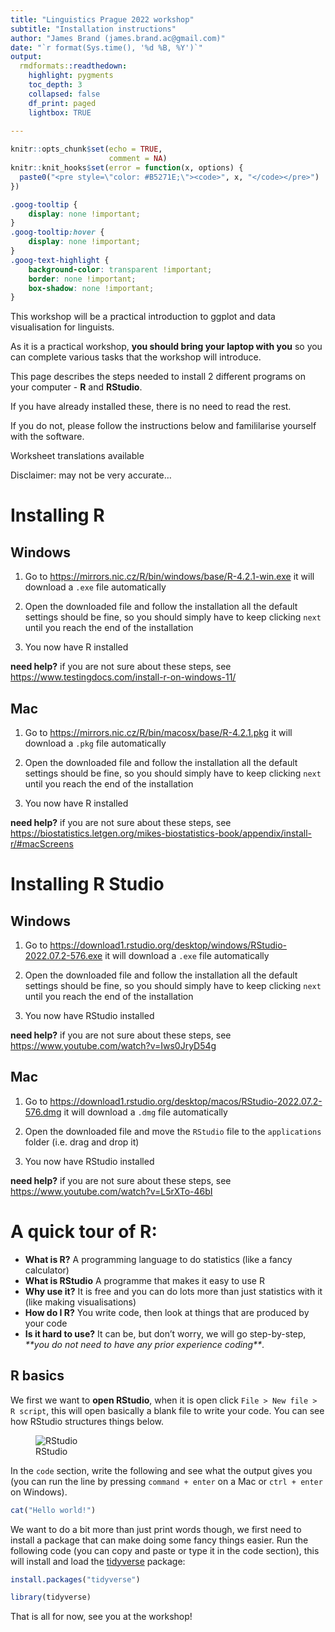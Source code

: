 ```yaml
---
title: "Linguistics Prague 2022 workshop"
subtitle: "Installation instructions"
author: "James Brand (james.brand.ac@gmail.com)"
date: "`r format(Sys.time(), '%d %B, %Y')`"
output:
  rmdformats::readthedown:
    highlight: pygments
    toc_depth: 3
    collapsed: false
    df_print: paged
    lightbox: TRUE
    
---
```


```r
knitr::opts_chunk$set(echo = TRUE,
                      comment = NA)
knitr::knit_hooks$set(error = function(x, options) {
  paste0("<pre style=\"color: #B5271E;\"><code>", x, "</code></pre>")
})

```

```css
.goog-tooltip {
    display: none !important;
}
.goog-tooltip:hover {
    display: none !important;
}
.goog-text-highlight {
    background-color: transparent !important;
    border: none !important; 
    box-shadow: none !important;
}

```

This workshop will be a practical introduction to ggplot and data visualisation for linguists.

As it is a practical workshop, **you should bring your laptop with you** so you can complete various tasks that the workshop will introduce.

This page describes the steps needed to install 2 different programs on your computer - **R** and **RStudio**.

If you have already installed these, there is no need to read the rest.

If you do not, please follow the instructions below and famililarise yourself with the software.

Worksheet translations available

Disclaimer: may not be very accurate...

<div id="google_translate_element"></div>

<script>

function googleTranslateElementInit() {

new google.translate.TranslateElement({

pageLanguage: 'en'

}, 'google_translate_element');

}

</script>

<script src="//translate.google.com/translate_a/element.js?cb=googleTranslateElementInit">

</script>

# Installing R

## Windows
1. Go to [https://mirrors.nic.cz/R/bin/windows/base/R-4.2.1-win.exe](https://mirrors.nic.cz/R/bin/windows/base/R-4.2.1-win.exe) it will download a `.exe` file automatically

2. Open the downloaded file and follow the installation all the default settings should be fine, so you should simply have to keep clicking `next` until you reach the end of the installation

3. You now have R installed

**need help?** if you are not sure about these steps, see [https://www.testingdocs.com/install-r-on-windows-11/](https://www.testingdocs.com/install-r-on-windows-11/)

## Mac
1. Go to [https://mirrors.nic.cz/R/bin/macosx/base/R-4.2.1.pkg](https://mirrors.nic.cz/R/bin/macosx/base/R-4.2.1.pkg) it will download a `.pkg` file automatically

2. Open the downloaded file and follow the installation all the default settings should be fine, so you should simply have to keep clicking `next` until you reach the end of the installation

3. You now have R installed

**need help?** if you are not sure about these steps, see [https://biostatistics.letgen.org/mikes-biostatistics-book/appendix/install-r/#macScreens](https://biostatistics.letgen.org/mikes-biostatistics-book/appendix/install-r/#macScreens)

# Installing R Studio

## Windows
1. Go to [https://download1.rstudio.org/desktop/windows/RStudio-2022.07.2-576.exe](https://download1.rstudio.org/desktop/windows/RStudio-2022.07.2-576.exe) it will download a `.exe` file automatically

2. Open the downloaded file and follow the installation all the default settings should be fine, so you should simply have to keep clicking `next` until you reach the end of the installation

3. You now have RStudio installed

**need help?** if you are not sure about these steps, see [https://www.youtube.com/watch?v=Iws0JryD54g](https://www.youtube.com/watch?v=Iws0JryD54g)

## Mac
1. Go to [https://download1.rstudio.org/desktop/macos/RStudio-2022.07.2-576.dmg](https://download1.rstudio.org/desktop/macos/RStudio-2022.07.2-576.dmg) it will download a `.dmg` file automatically

2. Open the downloaded file and move the `RStudio` file to the `applications` folder (i.e. drag and drop it)

3. You now have RStudio installed

**need help?** if you are not sure about these steps, see [https://www.youtube.com/watch?v=L5rXTo-46bI](https://www.youtube.com/watch?v=L5rXTo-46bI)

# A quick tour of R:

- **What is R?** A programming language to do statistics (like a fancy calculator)
- **What is RStudio** A programme that makes it easy to use R
- **Why use it?** It is free and you can do lots more than just statistics with it (like making visualisations)
- **How do I R?** You write code, then look at things that are produced by your code
- **Is it hard to use?** It can be, but don't worry, we will go step-by-step, *\*\*you do not need to have any prior experience coding\*\**.

## R basics

We first we want to **open RStudio**, when it is open click `File > New file > R script`, this will open basically a blank file to write your code. You can see how RStudio structures things below.

![RStudio](R1.png)

In the `code` section, write the following and see what the output gives you (you can run the line by pressing `command + enter` on a Mac or `ctrl + enter` on Windows).

```r
cat("Hello world!")
```

We want to do a bit more than just print words though, we first need to install a package that can make doing some fancy things easier. Run the following code (you can copy and paste or type it in the code section), this will install and load the [tidyverse](https://www.tidyverse.org) package:

```r
install.packages("tidyverse")

library(tidyverse)

```

That is all for now, see you at the workshop!